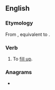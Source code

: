 ==English==

===Etymology===
From {{inh|en|enm|upfillen}}, equivalent to {{af|en|up-|fill}}.

===Verb===
{{en-verb}}

# {{lb|en|transitive|now chiefly|_|poetic}} To [[fill up]].

===Anagrams===
* {{anagrams|en|fill up|fill-up|fillup}}
